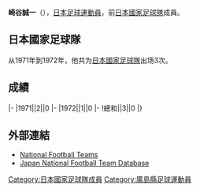 {{Infobox football biography
|name=崎谷誠一
|image=
|fullname=崎谷誠一
|birth_date={{Birth date and age|1950|12|1}}
|cityofbirth=[[廣島縣|廣島縣]]
|countryofbirth=[[日本|日本]]
|height=1.74 m
|position=[[前鋒_(足球)|前鋒]]
|currentclub=
|years=1969-1981
|clubs=[[新日本製鉄|新日本製鉄]]
|caps(goals)=
|nationalyears=1971-1972
|nationalteam=[[日本國家足球隊|日本]]
|nationalcaps(goals)=3 (0)
}}
'''崎谷誠一'''（{{Bd|1950年|12月1日||}}），[[日本|日本]][[足球|足球]][[運動員|運動員]]，前[[日本國家足球隊|日本國家足球隊]]成員。

==日本國家足球隊==
从1971年到1972年，他共为[[日本國家足球隊|日本國家足球隊]]出场3次。

==成績==
{{Football player national team statistics|JPN}}
|-
|1971||2||0
|-
|1972||1||0
|-
!總和||3||0
|}

==外部連結==
{{Reflist}}
*[http://www.national-football-teams.com/v2/player.php?id=46646 National Football Teams]
*[https://web.archive.org/web/20130922085205/http://www.japannationalfootballteam.com/en/players/sakiya_seiichi.html Japan National Football Team Database]

{{Japan-sport-bio-stub}}
{{Soccer-player-stub}}
[[Category:日本國家足球隊成員|Category:日本國家足球隊成員]]
[[Category:廣島縣足球運動員|Category:廣島縣足球運動員]]